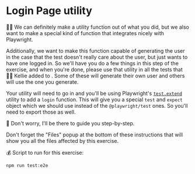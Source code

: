 # Login Page utility

👨‍💼 We can definitely make a utility function out of what you did, but we also
want to make a special kind of function that integrates nicely with Playwright.

Additionally, we want to make this function capable of generating the user in
the case that the test doesn't really care about the user, but just wants to
have one logged in. So we'll have you do a few things in this step of the
exercise, and when you're done, please use that utility in all the tests that
🧝‍♀️ Kellie added to <InlineFile file="tests/e2e/settings-profile.test.ts" />.
Some of these will generate their own user and others will use the one you
generate.

Your utility will need to go in <InlineFile file="tests/playwright-utils.ts" />
and you'll be using Playwright's [`test.extend`](https://playwright.dev/docs/api/class-test#test-extend)
utility to add a `login` function. This will give you a special `test` and
`expect` object which we should use instead of the `@playwright/test` ones. So
you'll need to export those as well.

🐨 Don't worry, I'll be there to guide you step-by-step.

Don't forget the "Files" popup at the bottom of these instructions that will
show you all the files affected by this exercise.

💰 Script to run for this exercise:

```sh
npm run test:e2e
```
